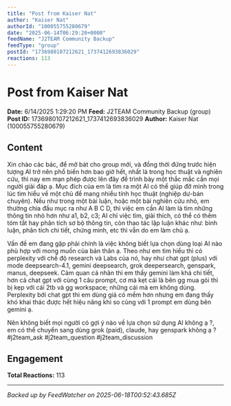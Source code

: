 ```yaml
---
title: "Post from Kaiser Nat"
author: "Kaiser Nat"
authorId: "100055755280679"
date: "2025-06-14T06:29:20+0000"
feedName: "J2TEAM Community Backup"
feedType: "group"
postId: "1736980107212621_1737412693836029"
reactions: 113
---
```


# Post from Kaiser Nat

**Date:** 6/14/2025 1:29:20 PM
**Feed:** J2TEAM Community Backup (group)
**Post ID:** 1736980107212621_1737412693836029
**Author:** Kaiser Nat (100055755280679)

## Content

Xin chào các bác, để mở bát cho group mới, và đồng thời đứng trước hiện tượng AI trở nên phổ biến hơn bao giờ hết, nhất là trong học thuật và nghiên cứu, thì nay em mạn phép được lên đây để trình bày một thắc mắc cần mọi người giải đáp ạ.
Mục đích của em là tìm ra một AI có thể giúp đỡ mình trong lúc tìm hiểu về một chủ đề mang nhiều tính học thuật (nghiệp dư-bán chuyên). Nếu như trong một bài luận, hoặc một bài nghiên cứu nhỏ, em thường chia đầu mục ra như A B C D, thì việc em cần AI làm là tìm những thông tin nhỏ hơn như a1, b2, c3; AI chỉ việc tìm, giải thích, có thể có thêm tóm tắt hay phân tích sơ bộ thông tin, còn thao tác lập luận khác như: bình luận, phân tích chi tiết, chứng minh, etc thì vẫn do em làm chủ ạ. 

Vấn đề em đang gặp phải chính là việc không biết lựa chọn dùng loại AI nào phù hợp với mong muốn của bản thân ạ. Theo như em tìm hiểu thì có perplexity với chế độ research và Labs của nó, hay như chat gpt (plus) với mode deepsearch-4.1, gemini deepsearch, grok deepersearch, genspark, manus, deepseek. 
Cảm quan cá nhân thì em thấy gemini làm khá chi tiết, hơn cả chat gpt với cùng 1 câu prompt, cơ mà kẹt cái là bên gg mua gói thì bị kẹp với cái 2tb và gg workspace; những cái mà em không dùng. Perplexity bới chat gpt thì em dùng giá có mềm hơn nhưng em đang thấy khó khai thác được hết hiệu năng khi so cùng với 1 prompt em dùng bên gemini ạ. 

Nên không biết mọi người có gợi ý nào về lựa chọn sử dụng AI không ạ ?, em có thể chuyển sang dùng grok (paid), claude, hay genspark không ạ ?
#j2team_ask
#j2team_question
#j2team_discussion

## Engagement

**Total Reactions:** 113

---
*Backed up by FeedWatcher on 2025-06-18T00:52:43.685Z*
